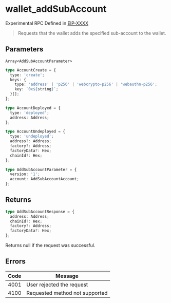 # wallet_addSubAccount

Experimental RPC Defined in [EIP-XXXX](https://eips.ethereum.org/EIPS/eip-XXXX)

> Requests that the wallet adds the specified sub-account to the wallet.

## Parameters

`Array<AddSubAccountParameter>`

```ts
type AccountCreate = {
  type: 'create';
  keys: {
    type: 'address' | 'p256' | 'webcrypto-p256' | 'webauthn-p256';
    key: `0x${string}`;
  }[];
};

type AccountDeployed = {
  type: 'deployed';
  address: Address;
};

type AccountUndeployed = {
  type: 'undeployed';
  address?: Address;
  factory?: Address;
  factoryData?: Hex;
  chainId?: Hex;
};

type AddSubAccountParameter = {
  version: '1';
  account: AddSubAccountAccount;
};
```

## Returns

```ts
type AddSubAccountResponse = {
  address: Address;
  chainId?: Hex;
  factory?: Address;
  factoryData?: Hex;
};
```

Returns null if the request was successful.

## Errors

| Code | Message                        |
| ---- | ------------------------------ |
| 4001 | User rejected the request      |
| 4100 | Requested method not supported |
